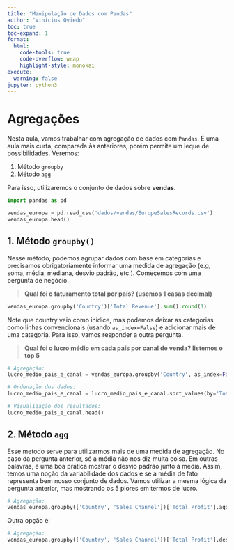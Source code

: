 ```yaml
---
title: "Manipulação de Dados com Pandas"
author: "Vinícius Oviedo"
toc: true
toc-expand: 1
format:
  html:
    code-tools: true
    code-overflow: wrap
    highlight-style: monokai
execute:
  warning: false
jupyter: python3
---
```


# Agregações

Nesta aula, vamos trabalhar com agregação de dados com `Pandas`. É uma aula mais curta, comparada às anteriores, porém permite um leque de possibilidades. Veremos:

1. Método `groupby`
2. Método `agg`

Para isso, utilizaremos o conjunto de dados sobre **vendas**.

```python
import pandas as pd

vendas_europa = pd.read_csv('dados/vendas/EuropeSalesRecords.csv')
vendas_europa.head()
```

## 1. Método `groupby()`

Nesse método, podemos agrupar dados com base em categorias e precisamos obrigatoriamente informar uma medida de agregação (e.g, soma, média, mediana, desvio padrão, etc.). Começemos com uma pergunta de negócio.

> **Qual foi o faturamento total por país? (usemos 1 casas decimal)**

```python
vendas_europa.groupby('Country')['Total Revenue'].sum().round(1)
```

Note que country veio como inídice, mas podemos deixar as categorias como linhas convencionais (usando `as_index=False`) e adicionar mais de uma categoria. Para isso, vamos responder a outra pergunta.

> **Qual foi o lucro médio em cada país por canal de venda? listemos o top 5**

```python
# Agregação:
lucro_medio_pais_e_canal = vendas_europa.groupby('Country', as_index=False)['Total Profit'].sum().round(1)

# Ordenação dos dados:
lucro_medio_pais_e_canal = lucro_medio_pais_e_canal.sort_values(by='Total Profit', ascending=False)

# Visualização dos resultados:
lucro_medio_pais_e_canal.head()
```

## 2. Método `agg`

Esse metodo serve para utilizarmos mais de uma medida de agregação. No caso da pergunta anterior, só a média não nos diz muita coisa. Em outras palavras, é uma boa prática mostrar o desvio padrão junto à média. Assim, temos uma noção da variabilidade dos dados e se a média de fato representa bem nosso conjunto de dados. Vamos utilizar a mesma lógica da pergunta anterior, mas mostrando os 5 piores em termos de lucro.

```python
# Agregação:
vendas_europa.groupby(['Country', 'Sales Channel'])['Total Profit'].agg(['mean', 'std', 'median']).tail()
```

Outra opção é:

```python
# Agregação:
vendas_europa.groupby(['Country', 'Sales Channel'])['Total Profit'].describe()
```